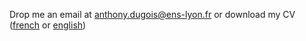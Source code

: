 Drop me an email at [anthony.dugois@ens-lyon.fr](mailto:anthony.dugois@ens-lyon.fr) or download my CV ([french](/files/fr.pdf) or [english](/files/en.pdf))